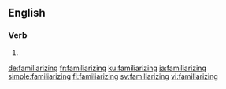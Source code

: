 ==English==

===Verb===
{{head|en|present participle}}

# {{present participle of|familiarize|lang=en}}

[[de:familiarizing]]
[[fr:familiarizing]]
[[ku:familiarizing]]
[[ja:familiarizing]]
[[simple:familiarizing]]
[[fi:familiarizing]]
[[sv:familiarizing]]
[[vi:familiarizing]]